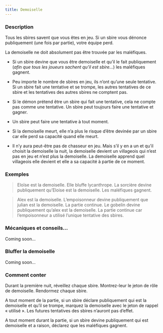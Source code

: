 ```yaml
---
title: Demoiselle
---
```



<Role DEMOISELLE header />

### Description

Tous les sbires savent que vous êtes en jeu. Si un sbire vous dénonce publiquement (une fois par partie), votre équipe perd.

La demoiselle ne doit absolument pas être trouvée par les maléfiques.

-   Si un sbire devine que vous être demoiselle et qu’il le fait publiquement (_afin que tous les joueurs sachent qu’il est sbire…_) les maléfiques gagnent.

-   Peu importe le nombre de sbires en jeu, ils n’ont qu’une seule tentative. Si un sbire fait une tentative et se trompe, les autres tentatives de ce sbire et les tentatives des autres sbires ne comptent pas.

-   Si le démon prétend être un sbire qui fait une tentative, cela ne compte pas comme une tentative. Un sbire peut toujours faire une tentative et gagner.

-   Un sbire peut faire une tentative à tout moment.

-   Si la demoiselle meurt, elle n’a plus le risque d’être devinée par un sbire car elle perd sa capacité quand elle meurt.

-   Il n’y aura peut-être pas de chasseur en jeu. Mais s’il y en a un et qu’il choisit la demoiselle la nuit, la demoiselle devient un villageois qui n’est pas en jeu et n’est plus la demoiselle. La demoiselle apprend quel villageois elle devient et elle a sa capacité à partie de ce moment.

### Exemples

> Eloïse est la demoiselle. Elle bluffe lycanthrope. La sorcière devine publiquement qu’Eloise est la demoiselle. Les maléfiques gagnent. 

> Alex est la demoiselle. L’empoisonneur devine publiquement que julian est la demoiselle. La partie continue. Le gobelin devine publiquement qu’alex est la demoiselle. La partie continue car l’empoisonneur a utilisé l’unique tentative des sbires.

### Mécaniques et conseils...

Coming soon...

### Bluffer la demoiselle

Coming soon...

### Comment conter

Durant la première nuit, réveillez chaque sbire. Montrez-leur le jeton de rôle de demoiselle. Rendormez chaque sbire. 

A tout moment de la partie, si un sbire déclare publiquement qui est la demoiselle et qu’il se trompe, marquez la demoiselle avec le jeton de rappel « utilisé ». Les futures tentatives des sbires n’auront pas d’effet.

A tout moment durant la partie, si un sbire devine publiquement qui est demoiselle et a raison, déclarez que les maléfiques gagnent.